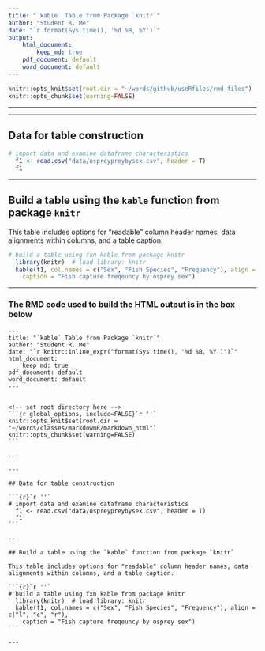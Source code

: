 ```yaml
---
title: "`kable` Table from Package `knitr`"
author: "Student R. Me"
date: "`r format(Sys.time(), '%d %B, %Y')`"
output: 
    html_document:
        keep_md: true
    pdf_document: default
    word_document: default
---
```



<!-- set root directory here --> 
```r
knitr::opts_knit$set(root.dir = "~/words/github/useRfiles/rmd-files")
knitr::opts_chunk$set(warning=FALSE)
```

---

---

## Data for table construction

```r
# import data and examine dataframe characteristics
  f1 <- read.csv("data/ospreypreybysex.csv", header = T)
  f1
```

---

## Build a table using the `kable` function from package `knitr`

This table includes options for "readable" column header names, data alignments within columns, and a table caption.

```r
# build a table using fxn kable from package knitr
  library(knitr)  # load library: knitr
  kable(f1, col.names = c("Sex", "Fish Species", "Frequency"), align = c("l", "c", "r"),
    caption = "Fish capture freqeuncy by osprey sex")
```

---

### The RMD code used to build the HTML output is in the box below

    ---
    title: "`kable` Table from Package `knitr`"
    author: "Student R. Me"
    date: "`r knitr::inline_expr("format(Sys.time(), '%d %B, %Y')")`"
    html_document:
        keep_md: true
    pdf_document: default
    word_document: default  
    ---
    
    
    <!-- set root directory here --> 
    ```{r global_options, include=FALSE}`r ''`
    knitr::opts_knit$set(root.dir = "~/words/classes/markdownR/markdown_html")
    knitr::opts_chunk$set(warning=FALSE)
    ```
    
    ---
    
    ---
    
    ## Data for table construction
    
    ```{r}`r ''`
    # import data and examine dataframe characteristics
      f1 <- read.csv("data/ospreypreybysex.csv", header = T)
      f1
    ```
    
    ---
    
    ## Build a table using the `kable` function from package `knitr`
    
    This table includes options for "readable" column header names, data alignments within columns, and a table caption.
    
    ```{r}`r ''`
    # build a table using fxn kable from package knitr
      library(knitr)  # load library: knitr
      kable(f1, col.names = c("Sex", "Fish Species", "Frequency"), align = c("l", "c", "r"),
        caption = "Fish capture freqeuncy by osprey sex")
    ```
    
    ---




